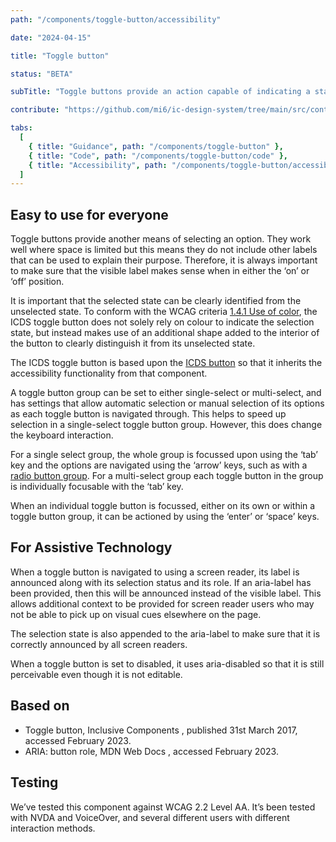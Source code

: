 ```yaml
---
path: "/components/toggle-button/accessibility"

date: "2024-04-15"

title: "Toggle button"

status: "BETA"

subTitle: "Toggle buttons provide an action capable of indicating a state. They are commonly used for turning settings either ‘on’ or ‘off’."

contribute: "https://github.com/mi6/ic-design-system/tree/main/src/content/structured/components/toggle-button"

tabs:
  [
    { title: "Guidance", path: "/components/toggle-button" },
    { title: "Code", path: "/components/toggle-button/code" },
    { title: "Accessibility", path: "/components/toggle-button/accessibility" },
  ]
---
```


## Easy to use for everyone

Toggle buttons provide another means of selecting an option. They work well where space is limited but this means they do not include other labels that can be used to explain their purpose. Therefore, it is always important to make sure that the visible label makes sense when in either the ‘on’ or ‘off’ position.

It is important that the selected state can be clearly identified from the unselected state. To conform with the WCAG criteria [1.4.1 Use of color](https://www.w3.org/TR/WCAG22/#use-of-color), the ICDS toggle button does not solely rely on colour to indicate the selection state, but instead makes use of an additional shape added to the interior of the button to clearly distinguish it from its unselected state.

The ICDS toggle button is based upon the [ICDS button](../components/button) so that it inherits the accessibility functionality from that component.

A toggle button group can be set to either single-select or multi-select, and has settings that allow automatic selection or manual selection of its options as each toggle button is navigated through. This helps to speed up selection in a single-select toggle button group. However, this does change the keyboard interaction.

For a single select group, the whole group is focussed upon using the ‘tab’ key and the options are navigated using the ‘arrow’ keys, such as with a [radio button group](../components/radio-buttons). For a multi-select group each toggle button in the group is individually focusable with the ‘tab’ key.

When an individual toggle button is focussed, either on its own or within a toggle button group, it can be actioned by using the ‘enter’ or ‘space’ keys.

## For Assistive Technology

When a toggle button is navigated to using a screen reader, its label is announced along with its selection status and its role. If an aria-label has been provided, then this will be announced instead of the visible label. This allows additional context to be provided for screen reader users who may not be able to pick up on visual cues elsewhere on the page.

The selection state is also appended to the aria-label to make sure that it is correctly announced by all screen readers.

When a toggle button is set to disabled, it uses aria-disabled so that it is still perceivable even though it is not editable.

## Based on

<ul>
  <li>
    <ic-link
      target="_blank"
      href="https://inclusive-components.design/toggle-button/"
      rel="noreferer noopener nofollow"
    >
      Toggle button, Inclusive Components
    </ic-link>
    , published 31st March 2017, accessed February 2023.
  </li>
  <li>
    <ic-link
      target="_blank"
      href="https://developer.mozilla.org/en-US/docs/Web/Accessibility/ARIA/Roles/button_role"
      rel="noreferer noopener nofollow"
    >
      ARIA: button role, MDN Web Docs
    </ic-link>
    , accessed February 2023.
  </li>
</ul>

## Testing

We’ve tested this component against WCAG 2.2 Level AA. It’s been tested with NVDA and VoiceOver, and several different users with different interaction methods.
